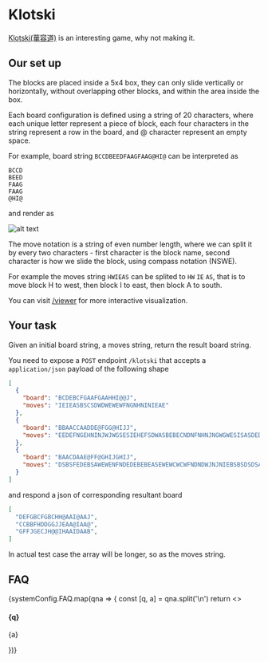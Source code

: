 # Klotski

[Klotski(華容道)]((https://en.wikipedia.org/wiki/Klotski)) is an interesting game, why not making it.

## Our set up

The blocks are placed inside a 5x4 box, they can only slide vertically or horizontally, without overlapping other blocks, and within the area inside the box.

Each board configuration is defined using a string of 20 characters, where each unique letter represent a piece of block, each four characters in the string represent a row in the board, and @ character represent an empty space.

For example, board string `BCCDBEEDFAAGFAAG@HI@` can be interpreted as

```
BCCD
BEED
FAAG
FAAG
@HI@
```

and render as

![alt text](image.png)

The move notation is a string of even number length, where we can split it by every two characters - first character is the block name, second character is how we slide the block, using compass notation (NSWE).

For example the moves string `HWIEAS` can be splited to `HW` `IE` `AS`, that is to move block H to west, then block I to east, then block A to south.

You can visit [/viewer](/viewer) for more interactive visualization.

## Your task

Given an initial board string, a moves string, return the result board string.

You need to expose a `POST` endpoint `/klotski` that accepts a `application/json` payload of the following shape

```json
[
  {
    "board": "BCDEBCFGAAFGAAHHI@@J",
    "moves": "IEIEASBSCSDWDWEWEWFNGNHNINIEAE"
  },
  {
    "board": "BBAACCAADDE@FGG@HIJJ",
    "moves": "EEDEFNGEHNINJWJWGSESIEHEFSDWASBEBECNDNFNHNJNGWGWESISASDEDEFNHNJNGNIWIWEWEWASJEJEGNENEWAW"
  },
  {
    "board": "BAACDAAE@FF@GHIJGHIJ",
    "moves": "DSBSFEDEBSAWEWENFNDEDEBEBEASEWEWCWCWFNDNDWJNJNIEBSBSDSDSAEGNGNHWDWDSASCSCEEEESFWGNHNDWJNINBEAS"
  }
]

```

and respond a json of corresponding resultant board

```json
[
  "DEFGBCFGBCHH@AAI@AAJ",
  "CCBBFHDDGGJJEAA@IAA@",
  "GFFJGECJH@@IHAAIDAAB",
]
```

In actual test case the array will be longer, so as the moves string.

## FAQ


{systemConfig.FAQ.map(qna => {
  const [q, a] = qna.split('\n')
  return <>
  <h4>{q}</h4>
  <p>{a}</p>
  </>
})}
